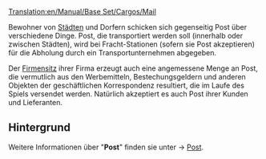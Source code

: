 [[Translation:en/Manual/Base Set/Cargos/Mail]]
{{de/Übersetzung|Mail|99}}

{{de/Fracht|Name=Post
|Image=en/Mail.png|Konsument=[[de/Manual/Stadt|Stadt]], [[de/Firmensitz|Firmensitz]]
|Produzent=[[de/Manual/Stadt|Stadt]], [[de/Firmensitz|Firmensitz]]
}}

Bewohner von [[de/Manual/Stadt|Städten]] und Dorfern schicken sich gegenseitig Post über verschiedene Dinge. Post, die transportiert werden soll (innerhalb oder zwischen Städten), wird bei Fracht-Stationen (sofern sie Post akzeptieren) für die Abholung durch ein Transportunternehmen abgegeben.

Der [[de/Firmensitz|Firmensitz]] ihrer Firma erzeugt auch eine angemessene Menge an Post, die vermutlich aus den Werbemitteln, Bestechungsgeldern und anderen Objekten der geschäftlichen Korrespondenz resultiert, die im Laufe des Spiels versendet werden. Natürlich akzeptiert es auch Post ihrer Kunden und Lieferanten. 

==Hintergrund==
Weitere Informationen über "'''Post'''" finden sie unter -> [https://www.wikipedia.org/wiki/Post Post].